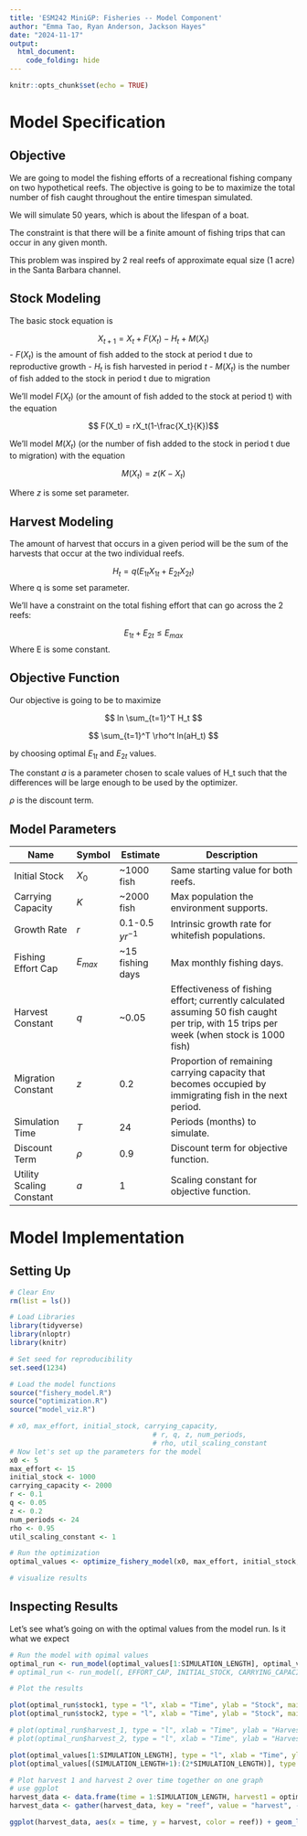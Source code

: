 ```yaml
---
title: 'ESM242 MiniGP: Fisheries -- Model Component'
author: "Emma Tao, Ryan Anderson, Jackson Hayes"
date: "2024-11-17"
output: 
  html_document:
    code_folding: hide
---
```


```r
knitr::opts_chunk$set(echo = TRUE)
```

# Model Specification

## Objective

We are going to model the fishing efforts of a recreational fishing company
on two hypothetical reefs. The objective is going to be to maximize the total
number of fish caught throughout the entire timespan simulated.

We will simulate 50 years, which is about the lifespan of a boat.

The constraint is that there will be a finite amount of fishing trips that can
occur in any given month.

This problem was inspired by 2 real reefs of approximate equal size (1 acre) in the Santa Barbara channel.

## Stock Modeling

The basic stock equation is 

$$ X_{t+1} = X_t + F(X_t) - H_t + M(X_t) $$
- $F(X_t)$ is the amount of fish added to the stock at period t due to reproductive growth
- $H_t$ is fish harvested in period $t$
- $M(X_t)$ is the number of fish added to the stock in period t due to migration

We'll model $F(X_t)$ (or the amount of fish added to the stock at period t) with the equation

$$ F(X_t) = rX_t(1-\frac{X_t}{K})$$

We'll model $M(X_t)$ (or the number of fish added to the stock in period t due to migration) with the equation

$$ M(X_t) = z(K-X_t) $$

Where $z$ is some set parameter.


## Harvest Modeling

The amount of harvest that occurs in a given period will be the sum of the harvests that occur at 
the two individual reefs.

$$ H_t = q(E_{1t}X_{1t} + E_{2t}X_{2t}) $$
Where q is some set parameter.

We'll have a constraint on the total fishing effort that can go across the 2
reefs:

$$ E_{1t} + E_{2t} \le E_{max} $$
Where E is some constant.


## Objective Function

Our objective is going to be to maximize

$$ ln \sum_{t=1}^T H_t $$

 $$ \sum_{t=1}^T \rho^t ln(aH_t) $$

by choosing optimal $E_{1t}$ and $E_{2t}$ values.

The constant $a$ is a parameter chosen to scale values of H_t such that the differences will be large enough to be used by the optimizer.

$\rho$ is the discount term.




## Model Parameters
| **Name**                | **Symbol** | **Estimate**        | **Description**                                      |
|-------------------------|------------|---------------------|------------------------------------------------------|
| Initial Stock           | $X_0$      | ~1000 fish          | Same starting value for both reefs.                 |
| Carrying Capacity       | $K$        | ~2000 fish          | Max population the environment supports.            |
| Growth Rate             | $r$        | 0.1-0.5 $yr^{-1}$   | Intrinsic growth rate for whitefish populations.     |
| Fishing Effort Cap      | $E_{max}$  | ~15 fishing days    | Max monthly fishing days.                           |
| Harvest Constant        | $q$        | ~0.05             | Effectiveness of fishing effort; currently calculated assuming 50 fish caught per trip, with 15 trips per week (when stock is 1000 fish) |
| Migration Constant      | $z$        | 0.2                 | Proportion of remaining carrying capacity that becomes occupied by immigrating fish in the next period.         |
| Simulation Time         | $T$        | 24                 | Periods (months) to simulate.                       |
| Discount Term           | $\rho$     | 0.9                 | Discount term for objective function.                |
| Utility Scaling Constant| $a$        | 1                   | Scaling constant for objective function.             |


# Model Implementation



## Setting Up

```r
# Clear Env
rm(list = ls())

# Load Libraries
library(tidyverse)
library(nloptr)
library(knitr)

# Set seed for reproducibility
set.seed(1234)
```

```r
# Load the model functions
source("fishery_model.R")
source("optimization.R")
source("model_viz.R")

# x0, max_effort, initial_stock, carrying_capacity, 
                                   # r, q, z, num_periods, 
                                   # rho, util_scaling_constant
# Now let's set up the parameters for the model
x0 <- 5
max_effort <- 15
initial_stock <- 1000
carrying_capacity <- 2000
r <- 0.1
q <- 0.05
z <- 0.2
num_periods <- 24
rho <- 0.95
util_scaling_constant <- 1

# Run the optimization
optimal_values <- optimize_fishery_model(x0, max_effort, initial_stock, carrying_capacity, r, q, z, num_periods, rho, util_scaling_constant)

# visualize results


```



## Inspecting Results

Let's see what's going on with the optimal values from the model run. Is it what we expect

```r
# Run the model with opimal values
optimal_run <- run_model(optimal_values[1:SIMULATION_LENGTH], optimal_values[(SIMULATION_LENGTH+1):(2*SIMULATION_LENGTH)], EFFORT_CAP, INITIAL_STOCK, CARRYING_CAPACITY, GROWTH_RATE, HARVEST_CONSTANT, MIGRATION_CONSTANT, SIMULATION_LENGTH, RHO, UTIL_SCALING_CONSTANT)
# optimal_run <- run_model(, EFFORT_CAP, INITIAL_STOCK, CARRYING_CAPACITY, GROWTH_RATE, HARVEST_CONSTANT, MIGRATION_CONSTANT, SIMULATION_LENGTH)

# Plot the results

plot(optimal_run$stock1, type = "l", xlab = "Time", ylab = "Stock", main = "Stock 1 Over Time")
plot(optimal_run$stock2, type = "l", xlab = "Time", ylab = "Stock", main = "Stock 2 Over Time")

# plot(optimal_run$harvest_1, type = "l", xlab = "Time", ylab = "Harvest", main = "Harvest 1 Over Time")
# plot(optimal_run$harvest_2, type = "l", xlab = "Time", ylab = "Harvest", main = "Harvest 2 Over Time")

plot(optimal_values[1:SIMULATION_LENGTH], type = "l", xlab = "Time", ylab = "Effort", main = "Effort 1 Over Time")
plot(optimal_values[(SIMULATION_LENGTH+1):(2*SIMULATION_LENGTH)], type = "l", xlab = "Time", ylab = "Effort", main = "Effort 2 Over Time")

# Plot harvest 1 and harvest 2 over time together on one graph
# use ggplot
harvest_data <- data.frame(time = 1:SIMULATION_LENGTH, harvest1 = optimal_run$harvest_1, harvest2 = optimal_run$harvest_2)
harvest_data <- gather(harvest_data, key = "reef", value = "harvest", -time)

ggplot(harvest_data, aes(x = time, y = harvest, color = reef)) + geom_line() + labs(title = "Harvest Over Time", x = "Time", y = "Harvest")


```


